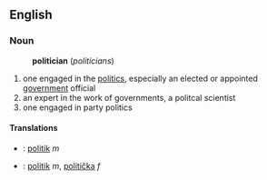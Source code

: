 ==English==
===Noun===
:'''politician''' (''politicians'')
#one engaged in the [[politics]], especially an elected or appointed [[government]] official
#an expert in the work of governments, a politcal scientist
#one engaged in party politics
====Translations====
*{{cz}}: [[politik#Czech|politik]] ''m''
*{{sk}}: [[politik#Slovak|politik]] ''m'', [[politička#Slovak|politička]] ''f''